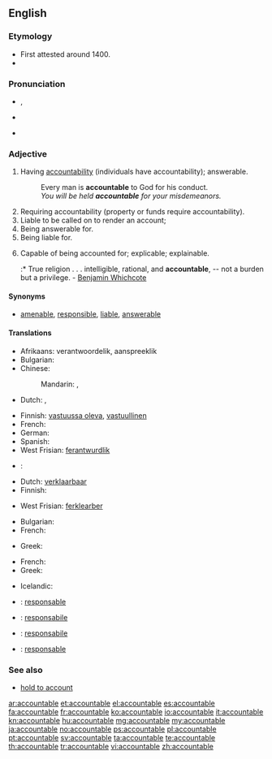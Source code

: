 ==English==

===Etymology===
* First attested around 1400.
* {{suffix|account|able}}

===Pronunciation===
* {{IPA|/ʌˈkaʊntəbl̩/}}, {{X-SAMPA|/V"kaUnt@b@l/}}
* {{a|US}} {{IPA|/ə.ˈkaʊn.tə.bəl/}}
* {{audio|En-us-accountable.ogg|Audio (US)}}

===Adjective===
{{en-adj}}

# Having [[accountability]] (individuals have accountability); answerable.
#: Every man is '''accountable''' to God for his conduct.
#: ''You will be held '''accountable''' for your misdemeanors.''
# Requiring accountability (property or funds require accountability).
# Liable to be called on to render an account;
# Being answerable for.
# Being liable for.
# {{context|rare}} Capable of being accounted for; explicable; explainable.
#:* True religion . . . intelligible, rational, and '''accountable''', -- not a burden but a privilege. - [[w:Benjamin Whichcote|Benjamin Whichcote]]

====Synonyms====
* [[amenable]], [[responsible]], [[liable]], [[answerable]]

====Translations====
{{trans-top|Having accountability}}
* Afrikaans: verantwoordelik, aanspreeklik
* Bulgarian: {{t+|bg|отговорен}}
* Chinese:
*: Mandarin: {{t|cmn|有責任的|sc=Hani}}, {{t|cmn|有解說義務的|sc=Hani}}
* Dutch: {{t+|nl|verantwoordelijk}}, {{t+|nl|aansprakelijk}}
{{trans-mid}}
* Finnish: [[vastuussa oleva]], [[vastuullinen]]
* French: {{t+|fr|responsable|m|f}}
* German: {{t+|de|verantwortlich}}
* Spanish: {{t+|es|responsable}}
* West Frisian: [[ferantwurdlik]]
* {{subst:fgf}}: {{tø|fgf|fgf}}
{{trans-bottom}}

{{trans-top|Requiring accountability}}
* Dutch: [[verklaarbaar]]
* Finnish: {{t+|fi|vastuullinen}}
{{trans-mid}}
* West Frisian: [[ferklearber]]
{{trans-bottom}}

{{trans-top|Liable to be called on to render an account}}
* Bulgarian: {{t-|bg|подотчетен}}
* French: {{t+|fr|responsable|m|f}}
{{trans-mid}}
* Greek: {{t+|el|υπόλογος}}
{{trans-bottom}}

{{trans-top|Capable of being accounted for; explicable}}
* French: {{t-|fr|expliquable|m|f}}
* Greek: {{t+|el|ευεξήγητος}}
{{trans-mid}}
* Icelandic: {{t-|is|skýranlegur|m}}
{{trans-bottom}}

{{trans-top|Items such as airline tickets, whose issue must be recorded by the issuing authority and matched up again after use}}
{{trans-mid}}
{{trans-bottom}}

{{checktrans-top}}
* {{ttbc|ca}}: [[responsable]]
* {{ttbc|ia}}: [[responsabile]]
{{trans-mid}}
* {{ttbc|it}}: [[responsabile]]
* {{ttbc|pt}}: [[responsable]]
{{trans-bottom}}

===See also===
* [[hold to account]]

[[ar:accountable]]
[[et:accountable]]
[[el:accountable]]
[[es:accountable]]
[[fa:accountable]]
[[fr:accountable]]
[[ko:accountable]]
[[io:accountable]]
[[it:accountable]]
[[kn:accountable]]
[[hu:accountable]]
[[mg:accountable]]
[[my:accountable]]
[[ja:accountable]]
[[no:accountable]]
[[ps:accountable]]
[[pl:accountable]]
[[pt:accountable]]
[[sv:accountable]]
[[ta:accountable]]
[[te:accountable]]
[[th:accountable]]
[[tr:accountable]]
[[vi:accountable]]
[[zh:accountable]]